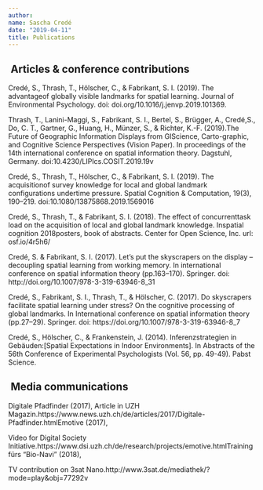 ```yaml
---
author:
name: Sascha Credé
date: "2019-04-11"
title: Publications
---
```


<h2>&nbsp;Articles & conference contributions</h2>


Credé, S., Thrash, T., Hölscher, C., & Fabrikant, S. I. (2019). The advantageof globally visible landmarks for spatial learning. Journal of Environmental Psychology. doi: doi.org/10.1016/j.jenvp.2019.101369.

Thrash, T., Lanini-Maggi, S., Fabrikant, S. I., Bertel, S., Brügger, A., Credé,S.,  Do,  C.  T.,  Gartner,  G.,  Huang,  H.,  Münzer,  S.,  &  Richter,  K.-F.  (2019).The  Future  of  Geographic  Information  Displays  from  GIScience,  Carto-graphic,  and  Cognitive  Science  Perspectives  (Vision  Paper).  In  proceedings  of  the 14th  international  conference  on  spatial  information  theory. Dagstuhl, Germany. doi:10.4230/LIPIcs.COSIT.2019.19v

Credé, S., Thrash, T., Hölscher, C., & Fabrikant, S. I. (2019). The acquisitionof survey knowledge for local and global landmark configurations undertime pressure. Spatial Cognition & Computation, 19(3), 190–219. doi:10.1080/13875868.2019.1569016

Credé,  S.,  Thrash,  T.,  &  Fabrikant,  S.  I.  (2018).  The  effect  of  concurrenttask load on the acquisition of local and global landmark knowledge. Inspatial cognition 2018posters, book of abstracts. Center for Open Science, Inc. url: osf.io/4r5h6/

Credé, S. & Fabrikant, S. I. (2017). Let’s put the skyscrapers on the display – decoupling spatial learning from working memory. In international conference  on  spatial  information  theory  (pp.163–170).  Springer.  doi:  http://doi.org/10.1007/978-3-319-63946-8_31

Credé, S., Fabrikant, S. I., Thrash, T., & Hölscher, C. (2017). Do skyscrapers facilitate spatial learning under stress? On the cognitive processing of global landmarks. In International conference on spatial information theory (pp.27–29). Springer. doi: https://doi.org/10.1007/978-3-319-63946-8_7

Credé, S., Hölscher, C., & Frankenstein, J. (2014). Inferenzstrategien in Gebäuden:[Spatial Expectations in Indoor Environments]. In Abstracts of the 56th Conference of Experimental Psychologists (Vol. 56, pp. 49-49). Pabst Science.


<h2>&nbsp;Media communications</h2>


Digitale Pfadfinder (2017), Article in UZH Magazin.https://www.news.uzh.ch/de/articles/2017/Digitale-Pfadfinder.htmlEmotive (2017), 

Video for Digital Society Initiative.https://www.dsi.uzh.ch/de/research/projects/emotive.htmlTraining fürs "Bio-Navi" (2018), 

TV contribution on 3sat Nano.http://www.3sat.de/mediathek/?mode=play&obj=77292v
